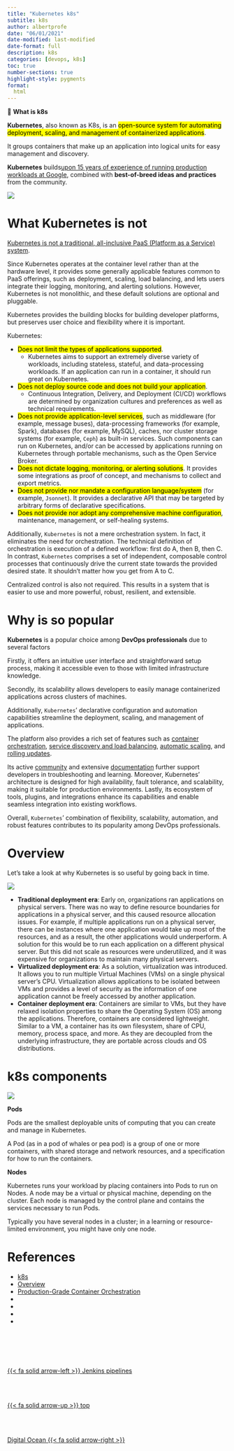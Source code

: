 ```yaml
---
title: "Kubernetes k8s"
subtitle: k8s
author: albertprofe
date: "06/01/2021"
date-modified: last-modified
date-format: full
description: k8s
categories: [devops, k8s]
toc: true
number-sections: true
highlight-style: pygments
format:
  html
---
```




::: {.summary}

📘 **What is k8s**

**Kubernetes**, also known as K8s, is an <mark>open-source system for automating deployment, scaling, and management of containerized applications</mark>.

It groups containers that make up an application into logical units for easy management and discovery.

**Kubernetes** builds[ upon 15 years of experience of running production workloads at Google](https://queue.acm.org/detail.cfm?id=2898444){.external target='_blank'}, combined with **best-of-breed ideas and practices** from the community. 

:::


![](/images/devops/Kubernetes-1.png)

# What Kubernetes is not

[Kubernetes is not a traditional, all-inclusive PaaS (Platform as a Service) system](https://kubernetes.io/docs/concepts/overview/#what-kubernetes-is-not){.external target='_blank'}.

Since Kubernetes operates at the container level rather than at the hardware level, it provides some generally applicable features common to PaaS offerings, such as deployment, scaling, load balancing, and lets users integrate their logging, monitoring, and alerting solutions. However, Kubernetes is not monolithic, and these default solutions are optional and pluggable.

Kubernetes provides the building blocks for building developer platforms, but preserves user choice and flexibility where it is important.

Kubernetes:

- <mark>Does not limit the types of applications supported</mark>.
  - Kubernetes aims to support an extremely diverse variety of workloads, including stateless, stateful, and data-processing workloads. If an application can run in a container, it should run great on Kubernetes.
- <mark>Does not deploy source code and does not build your application</mark>.
  - Continuous Integration, Delivery, and Deployment (CI/CD) workflows are determined by organization cultures and preferences as well as technical requirements.
- <mark>Does not provide application-level services</mark>, such as middleware (for example, message buses), data-processing frameworks (for example, Spark), databases (for example, MySQL), caches, nor cluster storage systems (for example, ``Ceph``) as built-in services. Such components can run on Kubernetes, and/or can be accessed by applications running on Kubernetes through portable mechanisms, such as the Open Service Broker.
- <mark>Does not dictate logging, monitoring, or alerting solutions</mark>. It provides some integrations as proof of concept, and mechanisms to collect and export metrics.
- <mark>Does not provide nor mandate a configuration language/system</mark> (for example, ``Jsonnet``). It provides a declarative API that may be targeted by arbitrary forms of declarative specifications.
- <mark>Does not provide nor adopt any comprehensive machine configuration</mark>, maintenance, management, or self-healing systems.


Additionally, ``Kubernetes`` is not a mere orchestration system. In fact, it eliminates the need for orchestration. The technical definition of orchestration is execution of a defined workflow: first do A, then B, then C. In contrast, ``Kubernetes`` comprises a set of independent, composable control processes that continuously drive the current state towards the provided desired state. It shouldn't matter how you get from A to C.

Centralized control is also not required. This results in a system that is easier to use and more powerful, robust, resilient, and extensible.

# Why is so popular

**Kubernetes** is a popular choice among **DevOps professionals** due to several factors

Firstly, it offers an intuitive user interface and straightforward setup process, making it accessible even to those with limited infrastructure knowledge.

Secondly, its scalability allows developers to easily manage containerized applications across clusters of machines.

Additionally, ``Kubernetes``' declarative configuration and automation capabilities streamline the deployment, scaling, and management of applications.

The platform also provides a rich set of features such as [container orchestration](https://kubernetes.io/docs/concepts/overview/what-is-kubernetes/), [service discovery and load balancing](https://kubernetes.io/docs/concepts/services-networking/service/), [automatic scaling](https://kubernetes.io/docs/concepts/cluster-administration/pod-autoscaling/), and [rolling updates](https://kubernetes.io/docs/tutorials/kubernetes-basics/update/update-intro/).

Its active [community](https://kubernetes.io/community/) and extensive [documentation](https://kubernetes.io/docs/) further support developers in troubleshooting and learning. Moreover, Kubernetes' architecture is designed for high availability, fault tolerance, and scalability, making it suitable for production environments. Lastly, its ecosystem of tools, plugins, and integrations enhance its capabilities and enable seamless integration into existing workflows.

Overall, ``Kubernetes``' combination of flexibility, scalability, automation, and robust features contributes to its popularity among DevOps professionals.



# Overview

Let's take a look at why Kubernetes is so useful by going back in time.

![](/images/devops/Kubernetes-3.svg)

- **Traditional deployment era**: Early on, organizations ran applications on physical servers. There was no way to define resource boundaries for applications in a physical server, and this caused resource allocation issues. For example, if multiple applications run on a physical server, there can be instances where one application would take up most of the resources, and as a result, the other applications would underperform. A solution for this would be to run each application on a different physical server. But this did not scale as resources were underutilized, and it was expensive for organizations to maintain many physical servers.
- **Virtualized deployment era**: As a solution, virtualization was introduced. It allows you to run multiple Virtual Machines (VMs) on a single physical server's CPU. Virtualization allows applications to be isolated between VMs and provides a level of security as the information of one application cannot be freely accessed by another application.
- **Container deployment era**: Containers are similar to VMs, but they have relaxed isolation properties to share the Operating System (OS) among the applications. Therefore, containers are considered lightweight. Similar to a VM, a container has its own filesystem, share of CPU, memory, process space, and more. As they are decoupled from the underlying infrastructure, they are portable across clouds and OS distributions.

# k8s components

![](/images/devops/Kubernetes-2.png)

**Pods**

Pods are the smallest deployable units of computing that you can create and manage in Kubernetes.

A Pod (as in a pod of whales or pea pod) is a group of one or more containers, with shared storage and network resources, and a specification for how to run the containers.

**Nodes**

Kubernetes runs your workload by placing containers into Pods to run on Nodes. A node may be a virtual or physical machine, depending on the cluster. Each node is managed by the control plane and contains the services necessary to run Pods.

Typically you have several nodes in a cluster; in a learning or resource-limited environment, you might have only one node.


# References

- [k8s](https://sites.google.com/view/devopscifo/devops-tools/k8s){.external target='_blank'}
- [Overview](https://kubernetes.io/docs/concepts/overview/#what-kubernetes-is-not){.external target='_blank'}
- [Production-Grade Container Orchestration](https://kubernetes.io/){.external target='_blank'}
- [](){.external target='_blank'}
- [](){.external target='_blank'}
- [](){.external target='_blank'}
- [](){.external target='_blank'}

<!--- navLinks -->
<br><br>
<div class=row>
<br>
<div class='column left previous'>
<br>
[{{< fa solid arrow-left >}} Jenkins pipelines](/devops/devops-tools-jenkins.qmd)
<br>
</div>
<br>
<div class='column center'>
<br>
[{{< fa solid arrow-up >}} top](#top)
<br>
</div>
<br>
<div class='column right next'>
<br>
[Digital Ocean  {{< fa solid arrow-right >}}](/devops/devops-tools-digitalocean.qmd)
<br>
</div>
<br>
</div>
